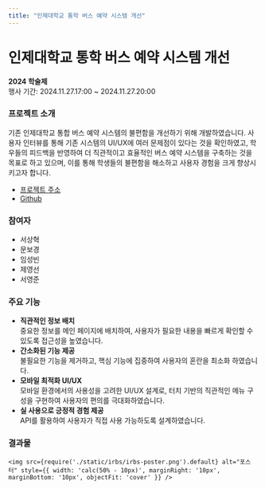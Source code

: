 ```yaml
---
title: "인제대학교 통학 버스 예약 시스템 개선"
---
```




# 인제대학교 통학 버스 예약 시스템 개선
<b>2024 학술제</b><br/>
행사 기간: 2024.11.27.17:00 ~ 2024.11.27.20:00

### 프로젝트 소개
기존 인제대학교 통합 버스 예약 시스템의 불편함을 개선하기 위해 개발하였습니다.
사용자 인터뷰를 통해 기존 시스템의 UI/UX에 여러 문제점이 있다는 것을 확인하였고,
학우들의 피드백을 반영하여 더 직관적이고 효율적인 버스 예약 시스템을 구축하는 것을 목표로 하고 있으며,
이를 통해 학생들의 불편함을 해소하고 사용자 경험을 크게 향상시키고자 합니다.

- [프로젝트 주소](https://inje-bus.vercel.app/Login)
- [Github](https://github.com/inje-megabrain/irBs)

### 참여자
- 서상혁    
- 문보경
- 임성빈
- 제영선
- 서영준

### 주요 기능
- <b>직관적인 정보 배치</b><br/>
    중요한 정보를 메인 페이지에 배치하여, 사용자가 필요한 내용을 빠르게 확인할 수 있도록 접근성을 높였습니다.
- <b>간소화된 기능 제공</b><br/>
    불필요한 기능을 제거하고, 핵심 기능에 집중하여 사용자의 혼란을 최소화 하였습니다.
- <b>모바일 최적화 UI/UX</b><br/>
    모바일 환경에서의 사용성을 고려한 UI/UX 설계로, 터치 기반의 직관적인 메뉴 구성을 구현하여 사용자의 편의를 극대화하였습니다.
- <b>실 사용으로 긍정적 경험 제공</b><br/>
    API를 활용하여 사용자가 직접 사용 가능하도록 설계하였습니다.

### 결과물
    <img src={require('./static/irbs/irbs-poster.png').default} alt="포스터" style={{ width: 'calc(50% - 10px)', marginRight: '10px', marginBottom: '10px', objectFit: 'cover' }} />
